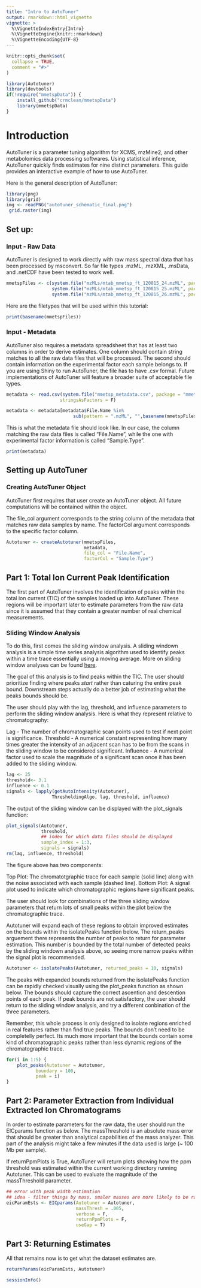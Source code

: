 ```yaml
---
title: "Intro to AutoTuner"
output: rmarkdown::html_vignette
vignette: >
  %\VignetteIndexEntry{Intro}
  %\VignetteEngine{knitr::rmarkdown}
  %\VignetteEncoding{UTF-8}
---
```


```r
knitr::opts_chunk$set(
  collapse = TRUE,
  comment = "#>"
)
```

```r
library(Autotuner)
library(devtools)
if(!require("mmetspData")) {
    install_github("crmclean/mmetspData")    
    library(mmetspData)
}
```

# Introduction

AutoTuner is a parameter tuning algorithm for XCMS, mzMine2, and other 
metabolomics data processing softwares. Using statistical inference, AutoTuner
quickly finds estimates for nine distinct parameters. This guide provides
an interactive example of how to use AutoTuner.

Here is the general description of AutoTuner:

```r
library(png)
library(grid)
img <- readPNG("autotuner_schematic_final.png")
 grid.raster(img)
```

## Set up:

### Input - Raw Data

AutoTuner is designed to work directly with raw mass spectral data that has 
been processed by msconvert. So far file types .mzML, .mzXML, .msData, and
.netCDF have been tested to work well. 

```r
mmetspFiles <- c(system.file("mzMLs/mtab_mmetsp_ft_120815_24.mzML", package = "mmetspData"),
                 system.file("mzMLs/mtab_mmetsp_ft_120815_25.mzML", package = "mmetspData"),
                 system.file("mzMLs/mtab_mmetsp_ft_120815_26.mzML", package = "mmetspData"))
```

Here are the filetypes that will be used within this tutorial:

```r
print(basename(mmetspFiles))
```

### Input - Metadata

AutoTuner also requires a metadata spreadsheet that has at least two columns 
in order to derive estimates. One column should contain string matches to all
the raw data files that will be processed. The second should contain information
on the experimental factor each sample belongs to. If you are using Shiny to 
run AutoTuner, the file has to have .csv formal. Future implementations of AutoTuner
will feature a broader suite of acceptable file types. 

```r
metadata <- read.csv(system.file("mmetsp_metadata.csv", package = "mmetspData"),
                    stringsAsFactors = F)

metadata <- metadata[metadata$File.Name %in% 
                         sub(pattern = ".mzML", "",basename(mmetspFiles)),]
```

This is what the metadata file should look like. In our case, the column 
matching the raw data files is called "File.Name", while the one with 
experimental factor information is called "Sample.Type".

```r
print(metadata)
```

## Setting up AutoTuner

### Creating AutoTuner Object

AutoTuner first requires that user create an AutoTuner object. All future
computations will be contained within the object. 

The file_col argument corresponds to the string column of the metadata that 
matches raw data samples by name. The factorCol argument corresponds to the 
specific factor column. 

```r
Autotuner <- createAutotuner(mmetspFiles,
                             metadata,
                             file_col = "File.Name",
                             factorCol = "Sample.Type")
```

## Part 1: Total Ion Current Peak Identification

The first part of AutoTuner involves the identification of peaks within the
total ion current (TIC) of the samples loaded up into AutoTuner. These regions will
be important later to estimate parameters from the raw data since it is assumed
that they contain a greater number of real chemical measurements. 

### Sliding Window Analysis

To do this, first comes the sliding window analysis. A sliding windown analysis 
is a simple time series analysis algorithm used to identify peaks within a time 
trace essentially using a moving average. More on sliding window analyses can be
found [here](https://en.wikipedia.org/wiki/Moving_average).

The goal of this analysis is to find peaks within the TIC. The user should 
prioritize finding where peaks *start* rather than caturing the entire peak 
bound. Downstream steps actually do a better job of estimating what the peaks 
bounds should be. 

The user should play with the lag, threshold, and influence parameters to 
perform the sliding window analysis. Here is what they represent relative to
chromatography:

Lag - The number of chromatographic scan points used to test if next point is
significance. 
Threshold - A numerical constant representing how many times greater the 
intensity of an adjacent scan has to be from the scans in the sliding window
to be considered significant. 
Influence - A numerical factor used to scale the magnitude of a significant scan
once it has been added to the sliding window. 

```r
lag <- 25
threshold<- 3.1
influence <- 0.1
signals <- lapply(getAutoIntensity(Autotuner), 
                 ThresholdingAlgo, lag, threshold, influence)
```

The output of the sliding window can be displayed with the plot_signals
function:

```r
plot_signals(Autotuner, 
             threshold, 
             ## index for which data files should be displayed
             sample_index = 1:3, 
             signals = signals)
rm(lag, influence, threshold)
```

The figure above has two components:

Top Plot: The chromatotgraphic trace for each sample (solid line) along with the noise 
associated with each sample (dashed line). 
Bottom Plot: A signal plot used to indicate which chromatographic regions have significant
peaks.

The user should look for combinations of the three sliding window parameters that
return lots of small peaks within the plot below the chromatographic trace. 

Autotuner will expand each of these regions to obtain improved estimates on the
bounds within the isolatePeaks function below. The return_peaks arguement there
represents the number of peaks to return for parameter estimation. This number
is bounded by the total number of detected peaks by the sliding windown analysis
above, so seeing more narrow peaks within the signal plot is recommended. 

```r
Autotuner <- isolatePeaks(Autotuner, returned_peaks = 10, signals)
```

The peaks with expanded bounds returned from the isolatePeaks function can be 
rapidly checked visually using the plot_peaks function as shown below. 
The bounds should capture the correct ascention and descention points of each 
peak. If peak bounds are not satisfactory, the user should return to the 
sliding window analysis, and try a different conbination of the three parameters.

Remember, this whole process is only designed to isolate regions enriched in 
real features rather than find true peaks. The bounds don't need to be
completelly perfect. Its much more important that the bounds contain some kind 
of chromatographic peaks rather than less dynamic regions of the chromatographic
trace.

```r
for(i in 1:5) {
    plot_peaks(Autotuner = Autotuner, 
           boundary = 100, 
           peak = i)    
}
```

## Part 2: Parameter Extraction from Individual Extracted Ion Chromatograms

In order to estimate parameters for the raw data, the user should run the 
EICparams function as below. The massThreshold is an absolute mass error that
should be greater than analytical capabilities of the mass analyzer. This part
of the analysis might take a few minutes if the data used is large (~ 100 Mb per sample).

If returnPpmPlots is True, AutoTuner will return plots showing how the ppm 
threshold was estimated within the current working directory running Autotuner. 
This can be used to evaluate the magnitude of the massThreshold parameter.

```r
## error with peak width estimation
## idea - filter things by mass. smaler masses are more likely to be random assosications
eicParamEsts <- EICparams(Autotuner = Autotuner, 
                          massThresh = .005, 
                          verbose = F,
                          returnPpmPlots = F,
                          useGap = T)
```

## Part 3: Returning Estimates

All that remains now is to get what the dataset estimates are.

```r
returnParams(eicParamEsts, Autotuner)
```

```r
sessionInfo()
```


